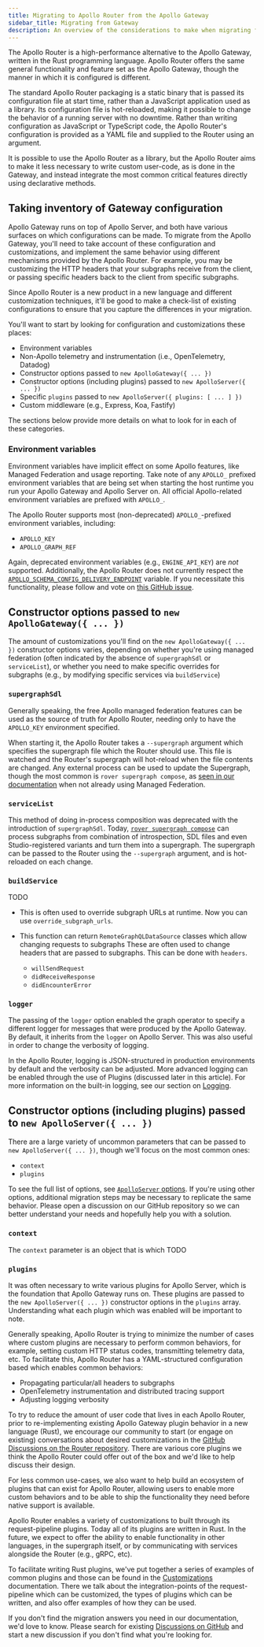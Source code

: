 ```yaml
---
title: Migrating to Apollo Router from the Apollo Gateway
sidebar_title: Migrating from Gateway
description: An overview of the considerations to make when migrating from Apollo Gateway to the Apollo Router.
---
```



The Apollo Router is a high-performance alternative to the Apollo Gateway, written in the Rust programming language.  Apollo Router offers the same general functionality and feature set as the Apollo Gateway, though the manner in which it is configured is different.

The standard Apollo Router packaging is a static binary that is passed its configuration file at start time, rather than a JavaScript application used as a library.  Its configuration file is hot-reloaded, making it possible to change the behavior of a running server with no downtime.  Rather than writing configuration as JavaScript or TypeScript code, the Apollo Router's configuration is provided as a YAML file and supplied to the Router using an argument.

It is possible to use the Apollo Router as a library, but the Apollo Router aims to make it less necessary to write custom user-code, as is done in the Gateway, and instead integrate the most common critical features directly using declarative methods.

## Taking inventory of Gateway configuration

Apollo Gateway runs on top of Apollo Server, and both have various surfaces on which configurations can be made.  To migrate from the Apollo Gateway, you'll need to take account of these configuration and customizations, and implement the same behavior using different mechanisms provided by the Apollo Router.  For example, you may be customizing the HTTP headers that your subgraphs receive from the client, or passing specific headers back to the client from specific subgraphs.

Since Apollo Router is a new product in a new language and different customization techniques, it'll be good to make a check-list of existing configurations to ensure that you capture the differences in your migration.

You'll want to start by looking for configuration and customizations these places:

- Environment variables
- Non-Apollo telemetry and instrumentation (i.e., OpenTelemetry, Datadog)
- Constructor options passed to `new ApolloGateway({ ... })`
- Constructor options (including plugins) passed to `new ApolloServer({ ... })`
- Specific `plugins` passed to `new ApolloServer({ plugins: [ ... ] })`
- Custom middleware (e.g., Express, Koa, Fastify)

The sections below provide more details on what to look for in each of these categories.

### Environment variables

Environment variables have implicit effect on some Apollo features, like Managed Federation and usage reporting.  Take note of any `APOLLO_` prefixed environment variables that are being set when starting the host runtime you run your Apollo Gateway and Apollo Server on.  All official Apollo-related environment variables are prefixed with `APOLLO_`.

The Apollo Router supports most (non-deprecated) `APOLLO_`-prefixed environment variables, including:

- `APOLLO_KEY`
- `APOLLO_GRAPH_REF`

Again, deprecated environment variables (e.g., `ENGINE_API_KEY`) are *not* supported.  Additionally, the Apollo Router does not currently respect the [`APOLLO_SCHEMA_CONFIG_DELIVERY_ENDPOINT`](https://www.apollographql.com/docs/federation/managed-federation/uplink/#environment-variable) variable.  If you necessitate this functionality, please follow and vote on [this GitHub issue](https://github.com/apollographql/router/issues/692).

## Constructor options passed to `new ApolloGateway({ ... })`

The amount of customizations you'll find on the `new ApolloGateway({ ... })` constructor options varies, depending on whether you're using managed federation (often indicated by the absence of `supergraphSdl` or `serviceList`), or whether you need to make specific overrides for subgraphs (e.g., by modifying specific services via `buildService`)

### `supergraphSdl`

Generally speaking, the free Apollo managed federation features can be used as the source of truth for Apollo Router, needing only to have the `APOLLO_KEY` environment specified.

When starting it, the Apollo Router takes a `--supergraph` argument which specifies the supergraph file which the Router should use.  This file is watched and the Router's supergraph will hot-reload when the file contents are changed.  Any external process can be used to update the Supergraph, though the most common is `rover supergraph compose`, as [seen in our documentation](https://www.apollographql.com/docs/rover/supergraphs/) when not already using Managed Federation.

### `serviceList`

This method of doing in-process composition was deprecated with the introduction of `supergraphSdl`.  Today, [`rover supergraph compose`](https://www.apollographql.com/docs/rover/supergraphs/) can process subgraphs from combination of introspection, SDL files and even Studio-registered variants and turn them into a supergraph.  The supergraph can be passed to the Router using the `--supergraph` argument, and is hot-reloaded on each change.

### `buildService`

TODO

- This is often used to override subgraph URLs at runtime.  Now you can use `override_subgraph_urls`.

- This function can return `RemoteGraphQLDataSource` classes which allow changing requests to subgraphs
  These are often used to change headers that are passed to subgraphs.  This can be done with `headers`.
  - `willSendRequest`
  - `didReceiveResponse`
  - `didEncounterError`

### `logger`

The passing of the `logger` option enabled the graph operator to specify a different logger for messages that were produced by the Apollo Gateway.  By default, it inherits from the `logger` on Apollo Server.  This was also useful in order to change the verbosity of logging.

In the Apollo Router, logging is JSON-structured in production environments by default and the verbosity can be adjusted.  More advanced logging can be enabled through the use of Plugins (discussed later in this article).  For more information on the built-in logging, see our section on [Logging](./configuration/logging).

## Constructor options (including plugins) passed to `new ApolloServer({ ... })`

There are a large variety of uncommon parameters that can be passed to `new ApolloServer({ ... })`, though we'll focus on the most common ones:

- `context`
- `plugins`

To see the full list of options, see [`ApolloServer` options](https://www.apollographql.com/docs/apollo-server/api/apollo-server#options).  If you're using other options, additional migration steps may be necessary to replicate the same behavior.  Please open a discussion on our GitHub repository so we can better understand your needs and hopefully help you with a solution.

### `context`

The `context` parameter is an object that is which TODO

### `plugins`

It was often necessary to write various plugins for Apollo Server, which is the foundation that Apollo Gateway runs on.  These plugins are passed to the `new ApolloServer({ ... })` constructor options in the `plugins` array.  Understanding what each plugin which was enabled will be important to note.

Generally speaking, Apollo Router is trying to minimize the number of cases where custom plugins are necessary to perform common behaviors, for example, setting custom HTTP status codes, transmitting telemetry data, etc.  To facilitate this, Apollo Router has a YAML-structured configuration based which enables common behaviors:

- Propagating particular/all headers to subgraphs
- OpenTelemetry instrumentation and distributed tracing support
- Adjusting logging verbosity

To try to reduce the amount of user code that lives in each Apollo Router, prior to re-implementing existing Apollo Gateway plugin behavior in a new language (Rust), we encourage our community to start (or engage on existing) conversations about desired customizations in the [GitHub Discussions on the Router repository](https://github.com/apollographql/router/discussions/).  There are various core plugins we think the Apollo Router could offer out of the box and we'd like to help discuss their design.

For less common use-cases, we also want to help build an ecosystem of plugins that can exist for Apollo Router, allowing users to enable more custom behaviors and to be able to ship the functionality they need before native support is available.

Apollo Router enables a variety of customizations to built through its request-pipeline plugins.  Today all of its plugins are written in Rust.  In the future, we expect to offer the ability to enable functionality in other languages, in the supergraph itself, or by communicating with services alongside the Router (e.g., gRPC, etc).

To facilitate writing Rust plugins, we've put together a series of examples of common plugins and those can be found in the [Customizations](./customizations/overview) documentation.   There we talk about the integration-points of the request-pipeline which can be customized, the types of plugins which can be written, and also offer examples of how they can be used.

If you don't find the migration answers you need in our documentation, we'd love to know.  Please search for existing [Discussions on GitHub](https://github.com/apollographql/router/discussions/) and start a new discussion if you don't find what you're looking for.